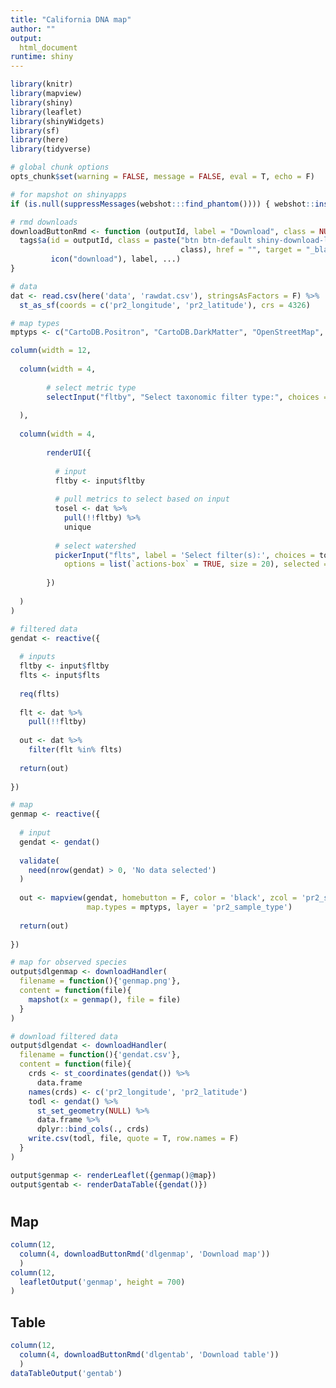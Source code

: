```yaml
---
title: "California DNA map"
author: ""
output: 
  html_document
runtime: shiny
---
```


```r
library(knitr)
library(mapview)
library(shiny)
library(leaflet)
library(shinyWidgets)
library(sf)
library(here)
library(tidyverse)

# global chunk options
opts_chunk$set(warning = FALSE, message = FALSE, eval = T, echo = F)

# for mapshot on shinyapps
if (is.null(suppressMessages(webshot:::find_phantom()))) { webshot::install_phantomjs() }

# rmd downloads
downloadButtonRmd <- function (outputId, label = "Download", class = NULL, ...)  {
  tags$a(id = outputId, class = paste("btn btn-default shiny-download-link", 
                                      class), href = "", target = "_blank", download = NA, 
         icon("download"), label, ...)
}

# data
dat <- read.csv(here('data', 'rawdat.csv'), stringsAsFactors = F) %>% 
  st_as_sf(coords = c('pr2_longitude', 'pr2_latitude'), crs = 4326)

# map types
mptyps <- c("CartoDB.Positron", "CartoDB.DarkMatter", "OpenStreetMap", "Esri.WorldImagery", "OpenTopoMap")

```

```r

column(width = 12,
       
  column(width = 4,
        
        # select metric type
        selectInput("fltby", "Select taxonomic filter type:", choices = c('kingdom', 'supergroup', 'division', 'class', 'order', 'family', 'genus', 'species', 'gene', 'gb_collection_date', 'gb_collected_by', 'pr2_sample_type'), selected = 'supergroup')
  
  ),
  
  column(width = 4, 
        
        renderUI({
          
          # input
          fltby <- input$fltby
          
          # pull metrics to select based on input
          tosel <- dat %>%
            pull(!!fltby) %>% 
            unique
        
          # select watershed
          pickerInput("flts", label = 'Select filter(s):', choices = tosel,
            options = list(`actions-box` = TRUE, size = 20), selected = tosel, multiple = TRUE)
          
        })
        
  ) 
)
```

```r
# filtered data 
gendat <- reactive({
  
  # inputs
  fltby <- input$fltby
  flts <- input$flts
  
  req(flts)
  
  flt <- dat %>% 
    pull(!!fltby) 
    
  out <- dat %>% 
    filter(flt %in% flts)
  
  return(out)
  
})

# map
genmap <- reactive({
  
  # input
  gendat <- gendat()
  
  validate(
    need(nrow(gendat) > 0, 'No data selected')
  )
  
  out <- mapview(gendat, homebutton = F, color = 'black', zcol = 'pr2_sample_type', alpha = 0.9, 
                 map.types = mptyps, layer = 'pr2_sample_type')
  
  return(out)
  
})
```

```r
# map for observed species
output$dlgenmap <- downloadHandler(
  filename = function(){'genmap.png'},
  content = function(file){
    mapshot(x = genmap(), file = file)
  }
)

# download filtered data
output$dlgendat <- downloadHandler(
  filename = function(){'gendat.csv'},
  content = function(file){
    crds <- st_coordinates(gendat()) %>% 
      data.frame
    names(crds) <- c('pr2_longitude', 'pr2_latitude')
    todl <- gendat() %>% 
      st_set_geometry(NULL) %>% 
      data.frame %>% 
      dplyr::bind_cols(., crds)
    write.csv(todl, file, quote = T, row.names = F)
  }
)
```

```r
output$genmap <- renderLeaflet({genmap()@map})
output$gentab <- renderDataTable({gendat()})
```

# {.tabset}

## Map

```r
column(12, 
  column(4, downloadButtonRmd('dlgenmap', 'Download map'))
  )
column(12, 
  leafletOutput('genmap', height = 700)
)

```

## Table

```r
column(12, 
  column(4, downloadButtonRmd('dlgentab', 'Download table'))
  )
dataTableOutput('gentab')
```

